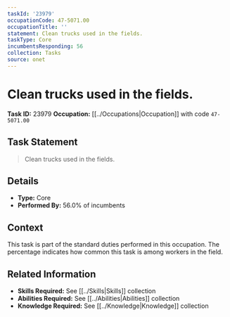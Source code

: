 ```yaml
---
taskId: '23979'
occupationCode: 47-5071.00
occupationTitle: ''
statement: Clean trucks used in the fields.
taskType: Core
incumbentsResponding: 56
collection: Tasks
source: onet
---
```

# Clean trucks used in the fields.

**Task ID:** 23979
**Occupation:** [[../Occupations|Occupation]] with code `47-5071.00`

## Task Statement

> Clean trucks used in the fields.

## Details

- **Type:** Core
- **Performed By:** 56.0% of incumbents

## Context

This task is part of the standard duties performed in this occupation. The percentage indicates how common this task is among workers in the field.

## Related Information

- **Skills Required:** See [[../Skills|Skills]] collection
- **Abilities Required:** See [[../Abilities|Abilities]] collection
- **Knowledge Required:** See [[../Knowledge|Knowledge]] collection
